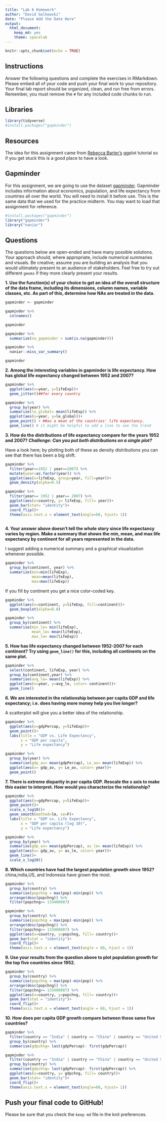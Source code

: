 ```yaml
---
title: "Lab 6 Homework"
author: "David Galkowski"
date: "Please Add the Date Here"
output:
  html_document: 
    keep_md: yes
    theme: spacelab
---
```


```r
knitr::opts_chunk$set(echo = TRUE)
```

## Instructions
Answer the following questions and complete the exercises in RMarkdown. Please embed all of your code and push your final work to your repository. Your final lab report should be organized, clean, and run free from errors. Remember, you must remove the `#` for any included code chunks to run.  

## Libraries
```r
library(tidyverse)
#install.packages("gapminder")
```

## Resources
The idea for this assignment came from [Rebecca Barter's](http://www.rebeccabarter.com/blog/2017-11-17-ggplot2_tutorial/) ggplot tutorial so if you get stuck this is a good place to have a look.  

## Gapminder
For this assignment, we are going to use the dataset [gapminder](https://cran.r-project.org/web/packages/gapminder/index.html). Gapminder includes information about economics, population, and life expectancy from countries all over the world. You will need to install it before use. This is the same data that we used for the practice midterm. You may want to load that assignment for reference.  
```r
#install.packages("gapminder")
library("gapminder")
library("naniar")
```

## Questions
The questions below are open-ended and have many possible solutions. Your approach should, where appropriate, include numerical summaries and visuals. Be creative; assume you are building an analysis that you would ultimately present to an audience of stakeholders. Feel free to try out different `geoms` if they more clearly present your results.  

**1. Use the function(s) of your choice to get an idea of the overall structure of the data frame, including its dimensions, column names, variable classes, etc. As part of this, determine how NAs are treated in the data.**  

```r
gapminder <- gapminder
```

```r
gapminder %>% 
  colnames()
```

```r
gapminder
```

```r
gapminder %>% 
  summarize(na_gapminder = sum(is.na(gapminder)))
```

```r
gapminder %>% 
  naniar::miss_var_summary()
```

```r
gapminder
```


**2. Among the interesting variables in gapminder is life expectancy. How has global life expectancy changed between 1952 and 2007?**

```r
gapminder %>% 
  ggplot(aes(x=year, y=lifeExp))+
  geom_jitter()##for every country
```

```r
gapminder %>% 
  group_by(year) %>% 
  summarize(le_global= mean(lifeExp)) %>% 
  ggplot(aes(x=year, y=le_global))+
  geom_point() + ##as a mean of the countries' life expectancy.
  geom_line() # it might be helpful to add a line to see the trend
```

**3. How do the distributions of life expectancy compare for the years 1952 and 2007? _Challenge: Can you put both distributions on a single plot?_**

Have a look here; by plotting both of these as density distributions you can see that there has been a big shift.
```r
gapminder %>% 
  filter(year==1952 | year==2007) %>% 
  mutate(year=as.factor(year)) %>% 
  ggplot(aes(x=lifeExp, group=year, fill=year))+
  geom_density(alpha=0.5)
```

```r
gapminder %>%
  filter(year== 1952 | year== 2007) %>% 
  ggplot(aes(x=country, y= lifeExp, fill= year))+
  geom_bar(stat= "identity")+
  coord_flip()+
  theme(axis.text.x = element_text(angle=60, hjust= 1))
  
```


**4. Your answer above doesn't tell the whole story since life expectancy varies by region. Make a summary that shows the min, mean, and max life expectancy by continent for all years represented in the data.**  

I suggest adding a numerical summary and a graphical visualization whenever possible.
```r
gapminder %>% 
  group_by(continent, year) %>% 
  summarize(min=min(lifeExp),
            mean=mean(lifeExp),
            max=max(lifeExp))
```

If you fill by continent you get a nice color-coded key.
```r
gapminder %>% 
  ggplot(aes(x=continent, y=lifeExp, fill=continent))+
  geom_boxplot(alpha=0.8)
```

```r
gapminder %>% 
  group_by(continent) %>% 
  summarise(min_le= min(lifeExp),
            mean_le= mean(lifeExp),
            max_le= max(lifeExp))
```

**5. How has life expectancy changed between 1952-2007 for each continent? Try using `geom_line()` for this, including all continents on the same  plot.**
```r
gapminder %>% 
  select(continent, lifeExp, year) %>% 
  group_by(continent,year) %>% 
  summarise(avg_le= mean(lifeExp)) %>% 
  ggplot(aes(x=year, y=avg_le, color= continent))+
  geom_line()
```

**6. We are interested in the relationship between per capita GDP and life expectancy; i.e. does having more money help you live longer?**

A scatterplot will give you a better idea of the relationship.
```r
gapminder %>%
  ggplot(aes(x=gdpPercap, y=lifeExp))+
  geom_point()+
  labs(title = "GDP vs. Life Expectancy",
       x = "GDP per capita",
       y = "Life expectancy")
```


```r
gapminder %>% 
  group_by(year) %>%
  summarise(gdp_av= mean(gdpPercap), Le_av= mean(lifeExp)) %>% 
  ggplot(aes(x= gdp_av, y= Le_av, color= year))+
  geom_point()
```

**7. There is extreme disparity in per capita GDP. Rescale the x axis to make this easier to interpret. How would you characterize the relationship?**

```r
gapminder %>%
  ggplot(aes(x=gdpPercap, y=lifeExp))+
  geom_point()+
  scale_x_log10()+
  geom_smooth(method=lm, se=F)+
  labs(title = "GDP vs. Life Expectancy",
       x = "GDP per capita (log 10)",
       y = "Life expectancy")
```

```r
gapminder %>% 
  group_by(year) %>%
  summarise(gdp_av= mean(gdpPercap), av_le= mean(lifeExp)) %>% 
  ggplot(aes(x= gdp_av, y= av_le, color= year))+
  geom_line()+
  scale_x_log10()
```


**8. Which countries have had the largest population growth since 1952?**  
china,india,US, and Indonesia have grown the most. 
```r
gapminder %>% 
  group_by(country) %>% 
  summarise(popchng = max(pop)-min(pop)) %>% 
  arrange(desc(popchng)) %>%
  filter(popchng>= 133408087)
```

```r
gapminder %>% 
  group_by(country) %>% 
  summarise(popchng = max(pop)-min(pop)) %>% 
  arrange(desc(popchng)) %>%
  filter(popchng>= 133408087) %>% 
  ggplot(aes(x=country, y=popchng, fill= country))+
  geom_bar(stat = "identity")+
  coord_flip()+
  theme(axis.text.x = element_text(angle = 60, hjust = 1))
```

**9. Use your results from the question above to plot population growth for the top five countries since 1952.**
```r
gapminder %>% 
  group_by(country) %>% 
  summarise(popchng = max(pop)-min(pop)) %>% 
  arrange(desc(popchng)) %>%
  filter(popchng>= 133408087) %>% 
  ggplot(aes(x=country, y=popchng, fill= country))+
  geom_bar(stat = "identity")+
  coord_flip()+
  theme(axis.text.x = element_text(angle = 60, hjust = 1))
```


**10. How does per capita GDP growth compare between these same five countries?**  
```r
gapminder %>% 
  filter(country == "India" | country == "China" | country == "United States" | country == "Indonesia") %>% 
  group_by(country) %>% 
  summarise(gdpchng= last(gdpPercap)- first(gdpPercap)) 
```

```r
gapminder %>% 
  filter(country == "India" | country == "China" | country == "United States" | country == "Indonesia") %>% 
  group_by(country) %>% 
  summarise(gdpchng= last(gdpPercap)- first(gdpPercap)) %>% 
  ggplot(aes(x=country, y= gdpchng, fill= country))+
  geom_bar(stat= "identity")+
  coord_flip()+
  theme(axis.text.x = element_text(angle=60, hjust= 1))
```

## Push your final code to GitHub!
Please be sure that you check the `keep md` file in the knit preferences. 